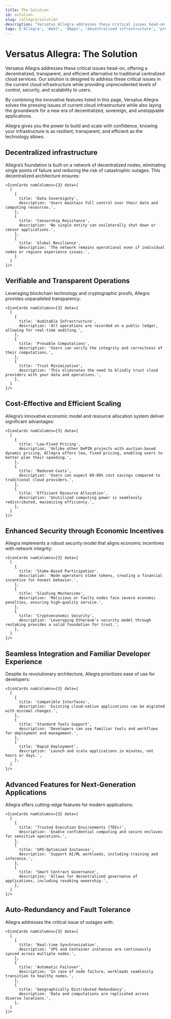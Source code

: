 ```yaml
---
title: The Solution
id: solution
slug: /allegra/solution
description: "Versatus Allegra addresses these critical issues head-on, offering a decentralized, transparent, and efficient alternative to traditional centralized cloud services."
tags: ['Allegra', 'Web3', 'dApps', 'decentralized infrastructure', 'problem', 'solution']
---
```



# Versatus Allegra: The Solution

Versatus Allegra addresses these critical issues head-on, offering a decentralized, transparent, and efficient alternative to traditional centralized cloud services. Our solution is designed to address these critical issues in the current cloud infrastructure while providing unprecedented levels of control, security, and scalability to users. 

By combining the innovative features listed in this page, Versatus Allegra solves the pressing issues of current cloud infrastructure while also laying the groundwork for a new era of decentralized, sovereign, and unstoppable applications. 

Allegra gives you the power to build and scale with confidence, knowing your infrastructure is as resilient, transparent, and efficient as the technology allows.

## Decentralized infrastructure

Allegra’s foundation is built on a network of decentralized nodes, eliminating single points of failure and reducing the risk of catastrophic outages. This decentralized architecture ensures:

    <IconCards numColumns={3} data={
      [
        {
          title: 'Data Sovereignty',
          description: 'Users maintain full control over their data and computing resources.',
        },
        {
          title: 'Censorship Resistance',
          description: 'No single entity can unilaterally shut down or censor applications.',
        },
        {
          title: 'Global Resilience',
          description: 'The network remains operational even if individual nodes or regions experience issues.',
        }
      ]
    }/>


## Verifiable and Transparent Operations

Leveraging blockchain technology and cryptographic proofs, Allegra provides unparalleled transparency:

    <IconCards numColumns={3} data={
      [
        {
          title: 'Auditable Infrastructure',
          description: 'All operations are recorded on a public ledger, allowing for real-time auditing.',
        },
        {
          title: 'Provable Computations',
          description: 'Users can verify the integrity and correctness of their computations.',
        },
        {
          title: 'Trust Minimization',
          description: 'This eliminates the need to blindly trust cloud providers with your data and operations.',
        },
      ]
    }/>

## Cost-Effective and Efficient Scaling

Allegra’s innovative economic model and resource allocation system deliver significant advantages:

    <IconCards numColumns={3} data={
      [
        {
          title: 'Low-Fixed Pricing',
          description: 'Unlike other DePIN projects with auction-based dynamic pricing, Allegra offers low, fixed pricing, enabling users to better plan their spending.',
        },
        {
          title: 'Reduced Costs',
          description: 'Users can expect 60-80% cost savings compared to traditional cloud providers.',
        },
        {
          title: 'Efficient Resource Allocation',
          description: 'Unutilized computing power is seamlessly redistributed, maximizing efficiency.',
        },
      ]
    }/>

## Enhanced Security through Economic Incentives

Allegra implements a robust security model that aligns economic incentives with network integrity:

    <IconCards numColumns={3} data={
      [
        {
          title: 'Stake-Based Participation',
          description: 'Node operators stake tokens, creating a financial incentive for honest behavior.',
        },
        {
          title: 'Slashing Mechanisms',
          description: 'Malicious or faulty nodes face severe economic penalties, ensuring high-quality service.',
        },
        {
          title: 'Cryptoeconomic Security',
          description: 'Leveraging Ethereum’s security model through restaking provides a solid foundation for trust.',
        },
      ]
    }/>

## Seamless Integration and Familiar Developer Experience

Despite its revolutionary architecture, Allegra prioritizes ease of use for developers:

    <IconCards numColumns={3} data={
      [
        {
          title: 'Compatible Interfaces',
          description: 'Existing cloud-native applications can be migrated with minimal changes.',
        },
        {
          title: 'Standard Tools Support',
          description: 'Developers can use familiar tools and workflows for deployment and management.',
        },
        {
          title: 'Rapid Deployment',
          description: 'Launch and scale applications in minutes, not hours or days.',
        },
      ]
    }/>

## Advanced Features for Next-Generation Applications

Allegra offers cutting-edge features for modern applications:

    <IconCards numColumns={3} data={
      [
        {
          title: 'Trusted Execution Environments (TEEs)',
          description: 'Enable confidential computing and secure enclaves for sensitive operations.',
        },
        {
          title: 'GPU-Optimized Instances',
          description: 'Support AI/ML workloads, including training and inference.',
        },
        {
          title: 'Smart Contract Governance',
          description: 'Allows for decentralized governance of applications, including revoking ownership.',
        },
      ]
    }/>

## Auto-Redundancy and Fault Tolerance

Allegra addresses the critical issue of outages with:

    <IconCards numColumns={3} data={
      [
        {
          title: 'Real-time Synchronization',
          description: 'VPS and Container instances are continuously synced across multiple nodes.',
        },
        {
          title: 'Automatic Failover',
          description: 'In case of node failure, workloads seamlessly transition to healthy nodes.',
        },
        {
          title: 'Geographically Distributed Redundancy',
          description: 'Data and computations are replicated across diverse locations.',
        },
      ]
    }/>